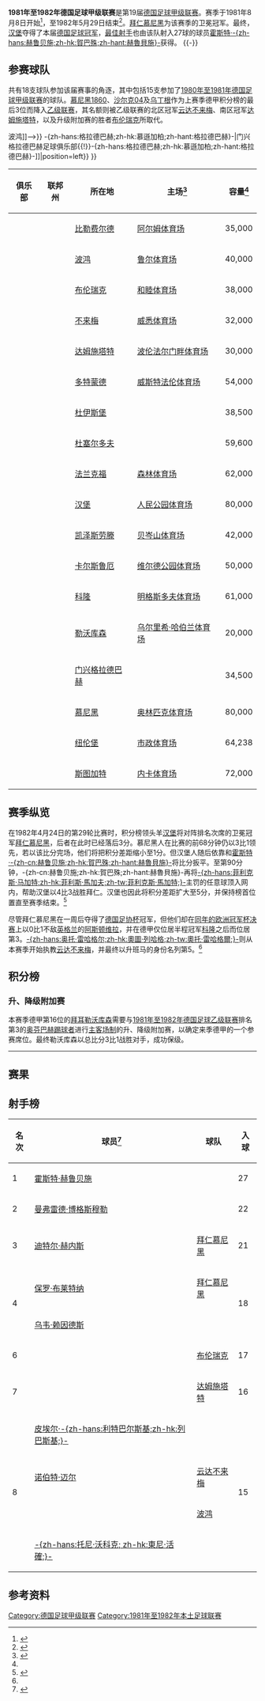 {{noteTA
|G1=足球
|G2=德甲
|G3=uefa
}}
{{Infobox football league season
| competition                = [[德国足球甲级联赛|德国足球甲级联赛]]
| season                     = 1981–82
| winners                    = [[汉堡足球俱乐部|汉堡]]<small>（第 2 次夺冠）</small>
| relegated                  = [[达姆施塔特足球俱乐部|达姆施塔特]]、[[杜伊斯堡足球俱乐部|杜伊斯堡]]
| continentalcup1            = [[1982–83年欧洲冠军杯|欧洲冠军杯]]
| continentalcup1 qualifiers = [[汉堡足球俱乐部|汉堡]]
| continentalcup2            = [[1982–83年欧洲优胜者杯|欧洲优胜者杯]]
| continentalcup2 qualifiers = [[拜仁慕尼黑|拜仁慕尼黑]]
| continentalcup3            = [[1982–83年歐洲足協盃|欧洲联盟杯]]
| continentalcup3 qualifiers = [[科隆足球俱乐部|科隆]]、[[凯泽斯劳滕足球俱乐部|凯泽斯劳滕]]、<br>[[云达不来梅|云达不来梅]]、[[多特蒙德足球俱乐部|多特蒙德]]
| league topscorer           = [[霍斯特·赫鲁贝施|霍斯特·-{zh-hans:赫鲁贝施;zh-hk:賀巴殊;zh-hant:赫魯貝施}-]]<small>（27球）</small>
| biggest home win           = [[法兰克福足球俱乐部|法兰克福]] 9–2 [[云达不来梅|云达不来梅]]<br>[[汉堡足球俱乐部|汉堡]] 7–0 [[杜伊斯堡足球俱乐部|杜伊斯堡]]<br>[[拜仁慕尼黑|拜仁慕尼黑]] 7–0 [[杜塞尔多夫足球俱乐部|杜塞尔多夫]]
| biggest away win           = [[达姆施塔特足球俱乐部|达姆施塔特]] 2–6 [[卡尔斯鲁厄足球俱乐部|卡尔斯鲁厄]]
| highest scoring            = [[法兰克福足球俱乐部|法兰克福]] 9–2 [[云达不来梅|云达不来梅]]
| matches                    = 306
| total goals                = 1081
| attendance                 = 6693852
| prevseason                 = [[1980年至1981年德国足球甲级联赛|1980–81]]
| nextseason                 = [[1982年至1983年德国足球甲级联赛|1982–83]]
}}
'''1981年至1982年德国足球甲级联赛'''是第19届[[德国足球甲级联赛|德国足球甲级联赛]]。赛季于1981年8月8日开始<ref>{{de}}{{cite web|url=http://www.dfb.de/index.php?id=327424|title=Schedule Round 1|publisher=DFB|deadurl=yes|archiveurl=https://web.archive.org/web/20110608084150/http://www.dfb.de/index.php?id=327424|archivedate=2011-06-08|accessdate=2014-10-15}}</ref>，至1982年5月29日结束<ref>{{de}}{{cite web|url=http://www.dfb.de/index.php?id=327786|title=Archive 1981/1982 Round 34|publisher=DFB|deadurl=yes|archiveurl=https://web.archive.org/web/20110608084231/http://www.dfb.de/index.php?id=327786|archivedate=2011-06-08|accessdate=2014-10-15}}</ref>。[[拜仁慕尼黑|拜仁慕尼黑]]为该赛季的卫冕冠军。最终，[[汉堡足球俱乐部|汉堡]]夺得了本届[[德国足球冠军|德国足球冠军]]，[[德国足球甲级联赛最佳射手|最佳射手]]也由该队射入27球的球员[[霍斯特·赫鲁贝施|霍斯特·-{zh-hans:赫鲁贝施;zh-hk:賀巴殊;zh-hant:赫魯貝施}-]]获得。
{{TOC left}}
{{-}}

==参赛球队==
共有18支球队参加该届赛事的角逐，其中包括15支参加了[[1980年至1981年德国足球甲级联赛|1980年至1981年德国足球甲级联赛]]的球队。[[慕尼黑1860|慕尼黑1860]]、[[沙尔克04|沙尔克04]]及[[乌丁根足球俱乐部|乌丁根]]作为上赛季德甲积分榜的最后3位而降入[[德国足球乙级联赛|乙级联赛]]，其名额则被乙级联赛的北区冠军[[云达不来梅|云达不来梅]]、南区冠军[[达姆施塔特足球俱乐部|达姆施塔特]]，以及升级附加赛的胜者[[布伦瑞克足球俱乐部|布伦瑞克]]所取代。

{{Location map+ |FRG and West Berlin |width=375 |float=right |caption=1981-82赛季德甲联赛球队分布图 |places=
{{Location map~ |FRG and West Berlin |lat=52.022833|long=8.522395|label=[[比勒费尔德足球俱乐部|比勒费尔德]] |position=bottom}}
{{Location map~ |FRG and West Berlin |lat=51.482987|long=7.211397 |label=<!--<small>[[波鸿足球俱乐部{{!}}波鸿|波鸿足球俱乐部{{!}}波鸿]]</small>-->}}
{{Location map~ |FRG and West Berlin |lat=52.290116|long=10.521575|label=[[布伦瑞克足球俱乐部|布伦瑞克]] |position=bottom}}
{{Location map~ |FRG and West Berlin |lat=53.065337|long=8.836722 |label=[[云达不来梅|不来梅]] |position=left}}
{{Location map~ |FRG and West Berlin |lat=49.857677|long=8.672410 |label=[[达姆施塔特足球俱乐部|达姆施塔特]]}}
{{Location map~ |FRG and West Berlin |lat=51.4925  |long=7.454444 |label=<small>[[多特蒙德足球俱乐部|多特蒙德]]</small>}}
{{Location map~ |FRG and West Berlin |lat=51.409033|long=6.778664 |label=<small>[[杜伊斯堡足球俱乐部|杜伊斯堡]]</small>|position=left}}
{{Location map~ |FRG and West Berlin |lat=51.261593|long=6.733204 |label=<small>[[杜塞尔多夫足球俱乐部|杜塞尔多夫]]</small> }}
{{Location map~ |FRG and West Berlin |lat=50.069206|long=8.644234 |label=[[法兰克福足球俱乐部|法兰克福]] |position=left}}
{{Location map~ |FRG and West Berlin |lat=53.587095|long=9.898711 |label=[[汉堡足球俱乐部|汉堡]]}}
{{Location map~ |FRG and West Berlin |lat=49.434705|long=7.776408 |label=[[凯泽斯劳滕足球俱乐部|凯泽斯劳滕]]}}
{{Location map~ |FRG and West Berlin |lat=49.021176|long=8.413021 |label=[[卡尔斯鲁厄足球俱乐部|卡尔斯鲁厄]]}}
{{Location map~ |FRG and West Berlin |lat=50.933224|long=6.874697 |label=<small>[[科隆足球俱乐部|科隆]]</small>|position=bottom}}
{{Location map~ |FRG and West Berlin |lat=51.037708|long=7.002651|label=<small>[[拜耳勒沃库森|勒沃库森]]</small>}}
{{Location map~ |FRG and West Berlin |lat=51.208908|long=6.439549 |label=<small>[[门兴格拉德巴赫足球俱乐部{{!}}-{zh-hans:格拉德巴赫;zh-hk:慕遜加柏;zh-hant:格拉德巴赫}-|门兴格拉德巴赫足球俱乐部{{!}}-{zh-hans:格拉德巴赫;zh-hk:慕遜加柏;zh-hant:格拉德巴赫}-]]</small>|position=left}}
{{Location map~ |FRG and West Berlin |lat=48.110950|long=11.574578|label=[[拜仁慕尼黑|拜仁慕尼黑]]}}
{{Location map~ |FRG and West Berlin |lat=49.426230|long=11.125740|label=[[纽伦堡足球俱乐部|纽伦堡]]|}}
{{Location map~ |FRG and West Berlin |lat=48.792295|long=9.232141|label=[[斯图加特足球俱乐部|斯图加特]]}}
<!--DISPLAY FIXES FOR RUHR AREA TEAMS-->
{{Location map~ |FRG and West Berlin |mark=TransparentPlaceholder.png|lat=51.559146|long=7.067248 |label=<br /><small>    [[波鸿足球俱乐部|波鸿]]</small> |position=top}}
}}
{| class="wikitable sortable"
|-
! 俱乐部
! 联邦州
! 所在地
! 主场<ref name="Vereinslexikon">{{de}}{{cite book|last=Grüne|first=Hardy|title=Enzyklopädie des deutschen Ligafußballs, Band 7: Vereinslexikon|publisher=AGON Sportverlag|location=Kassel|year=2001|isbn=3-89784-147-9}}</ref>
! 容量<ref name="Vereinslexikon" />
|-
| {{sort|Bielefeld|[[比勒费尔德足球俱乐部|比勒费尔德]]}}
| {{flag|North Rhine-Westphalia}}
| [[比勒费尔德|比勒费尔德]]
| [[旭格竞技场|阿尔姆体育场]]
| 35,000
|-
| {{sort|Bochum|[[波鸿足球俱乐部|波鸿]]}}
| {{flag|North Rhine-Westphalia}}
| [[波鸿|波鸿]]
| [[鲁尔球场|鲁尔体育场]]
| 40,000
|-
| {{sort|Braunschweig|[[布伦瑞克足球俱乐部|布伦瑞克]]}}
| {{flag|Lower Saxony}}
| [[布伦瑞克|布伦瑞克]]
| [[和睦体育场|和睦体育场]]
| 38,000
|-
| {{sort|Bremen|[[云达不来梅|云达不来梅]]}}
| {{flag|Bremen|name=Bremen (state)}}
| [[不来梅|不来梅]]
| [[威悉体育场|威悉体育场]]
| 32,000
|-
| {{sort|Darmstadt|[[达姆施塔特足球俱乐部|达姆施塔特]]}}
| {{flag|Hesse}}
| [[达姆施塔特|达姆施塔特]]
| [[波伦法尔门畔体育场|波伦法尔门畔体育场]]
| 30,000
|-
| {{sort|Dortmund|[[多特蒙德足球俱乐部|多特蒙德]]}}
| {{flag|North Rhine-Westphalia}}
| [[多特蒙德|多特蒙德]]
| [[威斯特法伦球场|威斯特法伦体育场]]
| 54,000
|-
| {{sort|Duisburg|[[杜伊斯堡足球俱乐部|杜伊斯堡]]}}
| {{flag|North Rhine-Westphalia}}
| [[杜伊斯堡|杜伊斯堡]]
| {{link-de|维道体育场|Wedaustadion}}
| 38,500
|-
| {{sort|Düsseldorf|[[杜塞尔多夫足球俱乐部|杜塞尔多夫]]}}
| {{flag|North Rhine-Westphalia}}
| [[杜塞尔多夫|杜塞尔多夫]]
| {{link-de|莱茵体育场|Rheinstadion}}
| 59,600
|-
| {{sort|Frankfurt|[[法兰克福足球俱乐部|法兰克福]]}}
| {{flag|Hesse}}
| [[法兰克福|法兰克福]]
| [[商业银行竞技场|森林体育场]]
| 62,000
|-
| {{sort|Hamburg|[[汉堡足球俱乐部|汉堡]]}}
| {{flag|Hamburg}}
| [[汉堡|汉堡]]
| [[人民公园体育场|人民公园体育场]]
| 80,000
|-
| {{sort|Kaiserslautern|[[凯泽斯劳滕足球俱乐部|凯泽斯劳滕]]}}
| {{flag|Rhineland-Palatinate}}
| [[凯泽斯劳滕|凯泽斯劳滕]]
| [[弗里茨·瓦尔特体育场|贝岑山体育场]]
| 42,000
|-
| {{sort|Karlsruhe|[[卡尔斯鲁厄足球俱乐部|卡尔斯鲁厄]]}}
|{{flag|Baden-Württemberg}}
| [[卡尔斯鲁厄|卡尔斯鲁厄]]
| [[维尔德公园体育场|维尔德公园体育场]]
| 50,000
|-
| {{sort|Köln|[[科隆足球俱乐部|科隆]]}}
| {{flag|North Rhine-Westphalia}}
| [[科隆|科隆]]
| [[莱茵能源球场|明格斯多夫体育场]]
| 61,000
|-
| {{sort|Leverkusen|[[拜耳勒沃库森|拜耳勒沃库森]]}}
| {{flag|North Rhine-Westphalia}}
| [[勒沃库森|勒沃库森]]
| [[拜耳竞技场|乌尔里希·哈伯兰体育场]]
| 20,000
|-
| {{sort|Mönchengladbach|[[门兴格拉德巴赫足球俱乐部|门兴格拉德巴赫]]}}
| {{flag|North Rhine-Westphalia}}
| [[门兴格拉德巴赫|门兴格拉德巴赫]]
| {{link-de|博克尔山体育场|Bökelbergstadion}}
| 34,500
|-
| {{sort|München Bayern|[[拜仁慕尼黑|拜仁慕尼黑]]}}
| {{flag|Bavaria}}
| [[慕尼黑|慕尼黑]]
| [[慕尼黑奥林匹克体育场|奥林匹克体育场]]
| 80,000
|-
| {{sort|Nurnberg|[[纽伦堡足球俱乐部|纽伦堡]]}}
| {{flag|Bavaria}}
| [[纽伦堡|纽伦堡]]
| [[根德体育场|市政体育场]]
| 64,238
|-
| {{sort|Stuttgart|[[斯图加特足球俱乐部|斯图加特]]}}
|{{flag|Baden-Württemberg}}
| [[斯图加特|斯图加特]]
| [[内卡体育场|内卡体育场]]
| 72,000
|}

==赛季纵览==
在1982年4月24日的第29轮比赛时，积分榜领头羊[[汉堡足球俱乐部|汉堡]]将对阵排名次席的卫冕冠军[[拜仁慕尼黑|拜仁慕尼黑]]，后者在此时已经落后3分。慕尼黑人在比赛的前68分钟仍以3比1领先，若以该比分完场，他们将把积分差距缩小至1分。但汉堡人随后依靠{{link-de|托马斯·冯黑森|Thomas von Heesen}}和[[霍斯特·赫鲁贝施|霍斯特·-{zh-cn:赫鲁贝施;zh-hk:賀巴殊;zh-hant:赫魯貝施}-]]将比分扳平。至第90分钟，-{zh-cn:赫鲁贝施;zh-hk:賀巴殊;zh-hant:赫魯貝施}-再将[[菲利斯·馬加夫|-{zh-hans:菲利克斯·马加特;zh-hk:菲利斯·馬加夫;zh-tw:菲利克斯·馬加特;}-]]主罚的任意球顶入网内，帮助汉堡以4比3战胜拜仁。汉堡也因此将积分差距扩大至5分，并保持榜首位置直至赛季结束。<ref name="kicker">{{de}}{{cite web|url=http://www.kicker.de/news/fussball/bundesliga/bl50/573043/artikel_ernst-happel---ein-wiener-grantler-entzuendet-das-hamburger-offensivfeuerwerk.html|title=Ernst Happel - ein Wiener Grantler entzündet das Hamburger Offensivfeuerwerk|publisher=Kicker Online|date=2012-08-03|accessdate=2014-10-15|archive-date=2013-08-30|archive-url=https://web.archive.org/web/20130830064128/http://www.kicker.de/news/fussball/bundesliga/bl50/573043/artikel_ernst-happel---ein-wiener-grantler-entzuendet-das-hamburger-offensivfeuerwerk.html|dead-url=no}}</ref>

尽管拜仁慕尼黑在一周后夺得了[[德国足协杯|德国足协杯]]冠军，但他们却在[[1982年欧洲冠军杯决赛|同年的欧洲冠军杯决赛]]上以0比1不敌[[英格兰|英格兰]]的[[阿斯顿维拉|阿斯顿维拉]]，并在德甲仅位居半程冠军[[科隆足球俱乐部|科隆]]之后而位居第3。[[奧托·雷哈格爾|-{zh-hans:奥托·雷哈格尔;zh-hk:奧圖·列哈格;zh-tw:奧托·雷哈格爾;}-]]则从本赛季开始执教[[云达不来梅|云达不来梅]]，并最终以升班马的身份名列第5。<ref name="kicker"/>

==积分榜==
{{Fb cl header}}
{{Fb cl team 2pts |p=1 |t=Hamburg           |w=18|d=12|l=4 |gf=95|ga=45|bc=#ACE1AF|champion=y}}
{{Fb cl3 qr |rows=1 |competition=[[1982–83年欧洲冠军杯#第一圈|1982–83年欧洲冠军杯第一圈]]}}
{{Fb cl team 2pts |p=2 |t=Köln              |w=18|d=9 |l=7 |gf=72|ga=38|bc=#97DEFF}}
{{Fb cl3 qr |rows=1 |competition=[[1982–83年歐洲足協盃#第一圈|1982–83年欧洲联盟杯第一圈]]}}
{{Fb cl team 2pts |p=3 |t=Bayern Munich     |w=20|d=3 |l=11|gf=77|ga=56|bc=#FFFF75}}
{{Fb cl3 qr |rows=1 |competition=[[1982–83年欧洲优胜者杯|1982–83年欧洲优胜者杯第一圈]]}}
{{Fb cl team 2pts |p=4 |t=Kaiserslautern    |w=16|d=10|l=8 |gf=70|ga=61|bc=#97DEFF}}
{{Fb cl3 qr |rows=2 |competition=[[1982–83年歐洲足協盃#第一圈|1982–83年欧洲联盟杯第一圈]]}}
{{Fb cl team 2pts |p=5 |t=Werder Bremen     |w=17|d=8 |l=9 |gf=61|ga=52|bc=#97DEFF}}
{{Fb cl team 2pts |p=6 |t=Borussia Dortmund |w=18|d=5 |l=11|gf=59|ga=40|bc=#97DEFF}}
{{Fb cl3 qr |rows=1 |competition=[[1982–83年歐洲足協盃#第一圈|1982–83年欧洲联盟杯第一圈]]|nt=1}}
{{Fb cl team 2pts |p=7 |t=Mönchengladbach   |w=15|d=10|l=9 |gf=61|ga=51}}
{{Fb cl team 2pts |p=8 |t=Frankfurt         |w=17|d=3 |l=14|gf=83|ga=72}}
{{Fb cl team 2pts |p=9 |t=Stuttgart         |w=13|d=9 |l=12|gf=62|ga=55}}
{{Fb cl team 2pts |p=10|t=Bochum            |w=12|d=8 |l=14|gf=52|ga=51}}
{{Fb cl team 2pts |p=11|t=Braunschweig      |w=14|d=4 |l=16|gf=61|ga=66}}
{{Fb cl team 2pts |p=12|t=Bielefeld         |w=12|d=6 |l=16|gf=46|ga=50}}
{{Fb cl team 2pts |p=13|t=Nuremberg         |w=11|d=6 |l=17|gf=53|ga=72}}
{{Fb cl team 2pts |p=14|t=Karlsruhe         |w=9 |d=9 |l=16|gf=50|ga=68}}
{{Fb cl team 2pts |p=15|t=Düsseldorf        |w=6 |d=13|l=15|gf=48|ga=73}}
{{Fb cl team 2pts |p=16|t=Leverkusen        |w=9 |d=7 |l=18|gf=45|ga=72|bc=#FFCCCC|playoffwinner=y}}
{{Fb cl3 qr |qualification=yes |competition=[[#升、降级附加赛|升、降级附加赛]]}}
{{Fb cl team 2pts |p=17|t=Darmstadt         |w=5 |d=11|l=18|gf=46|ga=82|bc=#FF8888|relegated=y}}
{{Fb cl3 qr |relegation=yes |rows=3 |competition=[[1982年至1983年德国足球乙级联赛|1982–83年乙级联赛]]}}
{{Fb cl team 2pts |p=18|t=Duisburg          |w=8 |d=3 |l=23|gf=40|ga=77|bc=#FF8888|relegated=y}}
{{Fb cl footer |s=[https://web.archive.org/web/20110608084231/http://www.dfb.de/index.php?id=327786 www.dfb.de]  |nt=<sup>1</sup>因{{Fb team Bayern Munich}}获得了[[1982–83年欧洲优胜者杯|欧洲优胜者杯]]的参赛权，其[[1982–83年歐洲足協盃|欧洲联盟杯]]的参赛资格由联赛第6名[[多特蒙德足球俱乐部|多特蒙德]]入替。|u=2012-05}}

===升、降级附加赛===
本赛季德甲第16位的[[拜耳勒沃库森|拜耳勒沃库森]]需要与[[1981年至1982年德国足球乙级联赛|1981年至1982年德国足球乙级联赛]]排名第3的[[奥芬巴赫踢球者|奥芬巴赫踢球者]]进行[[主客场制|主客场制]]的升、降级附加赛，以确定来季德甲的一个参赛席位。最终勒沃库森以总比分3比1战胜对手，成功保级。
{{footballbox
|date = 1982年6月4日
|time = 
|team1 = [[奥芬巴赫踢球者|奥芬巴赫踢球者]]
|score = 0–1
|report = [http://www.fussballdaten.de/bundesliga/relegation/1982/offenbach-leverkusen/ 报告]
|team2 = [[拜耳勒沃库森|拜耳勒沃库森]]
|goals1 = 
|goals2 = [[迪特尔·赫尔佐克|赫尔佐格]] {{goal|55}}
|stadium = [[奥芬巴赫|奥芬巴赫]]{{link-de|比伯山麓体育场|Stadion am Bieberer Berg}}
|attendance = 18,000
|referee = 
}}
----
{{footballbox
|date = 1982年6月9日
|time = 
|team1 = [[拜耳勒沃库森|拜耳勒沃库森]]
|score = 2–1
|report = [http://www.fussballdaten.de/bundesliga/relegation/1982/leverkusen-offenbach/ 报告]
|team2 = [[奥芬巴赫踢球者|奥芬巴赫踢球者]]
|goals1 = {{link-en|彼得·济希|Peter Szech|济希}} {{goal|27||59}}
|goals2 = {{link-en|贝恩德·瓦尔茨|Bernd Walz|瓦尔茨}} {{goal|3}}
|stadium = [[勒沃库森|勒沃库森]][[拜耳竞技场|乌尔里希·哈伯兰体育场]]
|attendance = 20,000
|referee = 
}}

==赛果==
{{Fb r header |nt=18 | Bielefeld | Bochum | Braunschweig | Werder Bremen | Darmstadt | Dortmund | Duisburg | Düsseldorf | Frankfurt | Hamburg | Kaiserslautern | Karlsruhe | Köln | Leverkusen | Mönchengladbach | Bayern Munich | Nuremberg | Stuttgart}}

{{Fb r team |t=Bielefeld |bg=y}}
<!--      Bielefeld --> {{Fb r|r=null }}
<!--         Bochum --> {{Fb r|gf=2 |ga=0 }}
<!--   Braunschweig --> {{Fb r|gf=2 |ga=1 }}
<!--  Werder Bremen --> {{Fb r|gf=0 |ga=2 }}
<!--      Darmstadt --> {{Fb r|gf=1 |ga=1 }}
<!--       Dortmund --> {{Fb r|gf=1 |ga=1 }}
<!--       Duisburg --> {{Fb r|gf=2 |ga=0 }}
<!--     Düsseldorf --> {{Fb r|gf=1 |ga=1 }}
<!--      Frankfurt --> {{Fb r|gf=3 |ga=0 }}
<!--        Hamburg --> {{Fb r|gf=1 |ga=1 }}
<!-- Kaiserslautern --> {{Fb r|gf=2 |ga=0 }}
<!--      Karlsruhe --> {{Fb r|gf=3 |ga=0 }}
<!--           Köln --> {{Fb r|gf=0 |ga=2 }}
<!--     Leverkusen --> {{Fb r|gf=1 |ga=3 }}
<!--     M'gladbach --> {{Fb r|gf=5 |ga=0 }}
<!--  Bayern Munich --> {{Fb r|gf=1 |ga=2 }}
<!--      Nuremberg --> {{Fb r|gf=2 |ga=0 }}
<!--      Stuttgart --> {{Fb r|gf=1 |ga=0 }}

{{Fb r team |t=Bochum |bg=y}}
<!--      Bielefeld --> {{Fb r|gf=1 |ga=1 }}
<!--         Bochum --> {{Fb r|r=null }}
<!--   Braunschweig --> {{Fb r|gf=2 |ga=0 }}
<!--  Werder Bremen --> {{Fb r|gf=0 |ga=2 }}
<!--      Darmstadt --> {{Fb r|gf=1 |ga=0 }}
<!--       Dortmund --> {{Fb r|gf=0 |ga=0 }}
<!--       Duisburg --> {{Fb r|gf=2 |ga=2 }}
<!--     Düsseldorf --> {{Fb r|gf=3 |ga=0 }}
<!--      Frankfurt --> {{Fb r|gf=3 |ga=2 }}
<!--        Hamburg --> {{Fb r|gf=2 |ga=1 }}
<!-- Kaiserslautern --> {{Fb r|gf=1 |ga=2 }}
<!--      Karlsruhe --> {{Fb r|gf=3 |ga=1 }}
<!--           Köln --> {{Fb r|gf=3 |ga=1 }}
<!--     Leverkusen --> {{Fb r|gf=3 |ga=1 }}
<!--     M'gladbach --> {{Fb r|gf=1 |ga=1 }}
<!--  Bayern Munich --> {{Fb r|gf=3 |ga=1 }}
<!--      Nuremberg --> {{Fb r|gf=2 |ga=0 }}
<!--      Stuttgart --> {{Fb r|gf=3 |ga=3 }}

{{Fb r team |t=Braunschweig |bg=y}}
<!--      Bielefeld --> {{Fb r|gf=3 |ga=1 }}
<!--         Bochum --> {{Fb r|gf=2 |ga=1 }}
<!--   Braunschweig --> {{Fb r|r=null }}
<!--  Werder Bremen --> {{Fb r|gf=1 |ga=1 }}
<!--      Darmstadt --> {{Fb r|gf=3 |ga=0 }}
<!--       Dortmund --> {{Fb r|gf=0 |ga=1 }}
<!--       Duisburg --> {{Fb r|gf=2 |ga=1 }}
<!--     Düsseldorf --> {{Fb r|gf=4 |ga=2 }}
<!--      Frankfurt --> {{Fb r|gf=4 |ga=1 }}
<!--        Hamburg --> {{Fb r|gf=2 |ga=1 }}
<!-- Kaiserslautern --> {{Fb r|gf=2 |ga=1 }}
<!--      Karlsruhe --> {{Fb r|gf=0 |ga=0 }}
<!--           Köln --> {{Fb r|gf=4 |ga=4 }}
<!--     Leverkusen --> {{Fb r|gf=5 |ga=1 }}
<!--     M'gladbach --> {{Fb r|gf=0 |ga=1 }}
<!--  Bayern Munich --> {{Fb r|gf=3 |ga=1 }}
<!--      Nuremberg --> {{Fb r|gf=4 |ga=2 }}
<!--      Stuttgart --> {{Fb r|gf=2 |ga=0 }}

{{Fb r team |t=Werder Bremen |bg=y}}
<!--      Bielefeld --> {{Fb r|gf=1 |ga=0 }}
<!--         Bochum --> {{Fb r|gf=3 |ga=1 }}
<!--   Braunschweig --> {{Fb r|gf=2 |ga=0 }}
<!--  Werder Bremen --> {{Fb r|r=null }}
<!--      Darmstadt --> {{Fb r|gf=4 |ga=4 }}
<!--       Dortmund --> {{Fb r|gf=2 |ga=0 }}
<!--       Duisburg --> {{Fb r|gf=5 |ga=1 }}
<!--     Düsseldorf --> {{Fb r|gf=4 |ga=1 }}
<!--      Frankfurt --> {{Fb r|gf=2 |ga=1 }}
<!--        Hamburg --> {{Fb r|gf=3 |ga=2 }}
<!-- Kaiserslautern --> {{Fb r|gf=0 |ga=1 }}
<!--      Karlsruhe --> {{Fb r|gf=2 |ga=1 }}
<!--           Köln --> {{Fb r|gf=1 |ga=1 }}
<!--     Leverkusen --> {{Fb r|gf=0 |ga=0 }}
<!--     M'gladbach --> {{Fb r|gf=0 |ga=1 }}
<!--  Bayern Munich --> {{Fb r|gf=2 |ga=0 }}
<!--      Nuremberg --> {{Fb r|gf=3 |ga=1 }}
<!--      Stuttgart --> {{Fb r|gf=2 |ga=2 }}

{{Fb r team |t=Darmstadt |bg=y}}
<!--      Bielefeld --> {{Fb r|gf=1 |ga=0 }}
<!--         Bochum --> {{Fb r|gf=2 |ga=0 }}
<!--   Braunschweig --> {{Fb r|gf=2 |ga=3 }}
<!--  Werder Bremen --> {{Fb r|gf=1 |ga=1 }}
<!--      Darmstadt --> {{Fb r|r=null }}
<!--       Dortmund --> {{Fb r|gf=1 |ga=3 }}
<!--       Duisburg --> {{Fb r|gf=3 |ga=2 }}
<!--     Düsseldorf --> {{Fb r|gf=2 |ga=2 }}
<!--      Frankfurt --> {{Fb r|gf=1 |ga=4 }}
<!--        Hamburg --> {{Fb r|gf=2 |ga=2 }}
<!-- Kaiserslautern --> {{Fb r|gf=0 |ga=0 }}
<!--      Karlsruhe --> {{Fb r|gf=2 |ga=6 }}
<!--           Köln --> {{Fb r|gf=2 |ga=4 }}
<!--     Leverkusen --> {{Fb r|gf=1 |ga=3 }}
<!--     M'gladbach --> {{Fb r|gf=1 |ga=1 }}
<!--  Bayern Munich --> {{Fb r|gf=1 |ga=2 }}
<!--      Nuremberg --> {{Fb r|gf=2 |ga=1 }}
<!--      Stuttgart --> {{Fb r|gf=3 |ga=3 }}

{{Fb r team |t=Dortmund |bg=y}}
<!--      Bielefeld --> {{Fb r|gf=3 |ga=0 }}
<!--         Bochum --> {{Fb r|gf=3 |ga=2 }}
<!--   Braunschweig --> {{Fb r|gf=1 |ga=2 }}
<!--  Werder Bremen --> {{Fb r|gf=1 |ga=0 }}
<!--      Darmstadt --> {{Fb r|gf=4 |ga=0 }}
<!--       Dortmund --> {{Fb r|r=null }}
<!--       Duisburg --> {{Fb r|gf=2 |ga=1 }}
<!--     Düsseldorf --> {{Fb r|gf=4 |ga=2 }}
<!--      Frankfurt --> {{Fb r|gf=0 |ga=2 }}
<!--        Hamburg --> {{Fb r|gf=2 |ga=3 }}
<!-- Kaiserslautern --> {{Fb r|gf=2 |ga=2 }}
<!--      Karlsruhe --> {{Fb r|gf=4 |ga=0 }}
<!--           Köln --> {{Fb r|gf=1 |ga=0 }}
<!--     Leverkusen --> {{Fb r|gf=2 |ga=0 }}
<!--     M'gladbach --> {{Fb r|gf=2 |ga=3 }}
<!--  Bayern Munich --> {{Fb r|gf=2 |ga=0 }}
<!--      Nuremberg --> {{Fb r|gf=3 |ga=1 }}
<!--      Stuttgart --> {{Fb r|gf=2 |ga=3 }}

{{Fb r team |t=Duisburg |bg=y}}
<!--      Bielefeld --> {{Fb r|gf=1 |ga=3 }}
<!--         Bochum --> {{Fb r|gf=1 |ga=0 }}
<!--   Braunschweig --> {{Fb r|gf=5 |ga=2 }}
<!--  Werder Bremen --> {{Fb r|gf=0 |ga=1 }}
<!--      Darmstadt --> {{Fb r|gf=0 |ga=2 }}
<!--       Dortmund --> {{Fb r|gf=1 |ga=2 }}
<!--       Duisburg --> {{Fb r|r=null }}
<!--     Düsseldorf --> {{Fb r|gf=2 |ga=1 }}
<!--      Frankfurt --> {{Fb r|gf=4 |ga=2 }}
<!--        Hamburg --> {{Fb r|gf=1 |ga=2 }}
<!-- Kaiserslautern --> {{Fb r|gf=3 |ga=1 }}
<!--      Karlsruhe --> {{Fb r|gf=1 |ga=1 }}
<!--           Köln --> {{Fb r|gf=1 |ga=0 }}
<!--     Leverkusen --> {{Fb r|gf=2 |ga=1 }}
<!--     M'gladbach --> {{Fb r|gf=0 |ga=1 }}
<!--  Bayern Munich --> {{Fb r|gf=2 |ga=3 }}
<!--      Nuremberg --> {{Fb r|gf=3 |ga=2 }}
<!--      Stuttgart --> {{Fb r|gf=1 |ga=2 }}

{{Fb r team |t=Düsseldorf |bg=y}}
<!--      Bielefeld --> {{Fb r|gf=4 |ga=1 }}
<!--         Bochum --> {{Fb r|gf=2 |ga=1 }}
<!--   Braunschweig --> {{Fb r|gf=1 |ga=1 }}
<!--  Werder Bremen --> {{Fb r|gf=0 |ga=0 }}
<!--      Darmstadt --> {{Fb r|gf=2 |ga=2 }}
<!--       Dortmund --> {{Fb r|gf=0 |ga=0 }}
<!--       Duisburg --> {{Fb r|gf=2 |ga=0 }}
<!--     Düsseldorf --> {{Fb r|r=null }}
<!--      Frankfurt --> {{Fb r|gf=2 |ga=2 }}
<!--        Hamburg --> {{Fb r|gf=3 |ga=3 }}
<!-- Kaiserslautern --> {{Fb r|gf=4 |ga=2 }}
<!--      Karlsruhe --> {{Fb r|gf=2 |ga=0 }}
<!--           Köln --> {{Fb r|gf=1 |ga=1 }}
<!--     Leverkusen --> {{Fb r|gf=5 |ga=1 }}
<!--     M'gladbach --> {{Fb r|gf=0 |ga=2 }}
<!--  Bayern Munich --> {{Fb r|gf=1 |ga=2 }}
<!--      Nuremberg --> {{Fb r|gf=1 |ga=1 }}
<!--      Stuttgart --> {{Fb r|gf=2 |ga=3 }}

{{Fb r team |t=Frankfurt |bg=y}}
<!--      Bielefeld --> {{Fb r|gf=2 |ga=1 }}
<!--         Bochum --> {{Fb r|gf=0 |ga=1 }}
<!--   Braunschweig --> {{Fb r|gf=4 |ga=2 }}
<!--  Werder Bremen --> {{Fb r|gf=9 |ga=2 }}
<!--      Darmstadt --> {{Fb r|gf=2 |ga=1 }}
<!--       Dortmund --> {{Fb r|gf=1 |ga=4 }}
<!--       Duisburg --> {{Fb r|gf=4 |ga=1 }}
<!--     Düsseldorf --> {{Fb r|gf=4 |ga=0 }}
<!--      Frankfurt --> {{Fb r|r=null }}
<!--        Hamburg --> {{Fb r|gf=3 |ga=2 }}
<!-- Kaiserslautern --> {{Fb r|gf=2 |ga=2 }}
<!--      Karlsruhe --> {{Fb r|gf=4 |ga=1 }}
<!--           Köln --> {{Fb r|gf=4 |ga=2 }}
<!--     Leverkusen --> {{Fb r|gf=3 |ga=2 }}
<!--     M'gladbach --> {{Fb r|gf=3 |ga=0 }}
<!--  Bayern Munich --> {{Fb r|gf=4 |ga=3 }}
<!--      Nuremberg --> {{Fb r|gf=3 |ga=1 }}
<!--      Stuttgart --> {{Fb r|gf=4 |ga=1 }}

{{Fb r team |t=Hamburg |bg=y}}
<!--      Bielefeld --> {{Fb r|gf=3 |ga=1 }}
<!--         Bochum --> {{Fb r|gf=2 |ga=2 }}
<!--   Braunschweig --> {{Fb r|gf=4 |ga=2 }}
<!--  Werder Bremen --> {{Fb r|gf=5 |ga=0 }}
<!--      Darmstadt --> {{Fb r|gf=6 |ga=1 }}
<!--       Dortmund --> {{Fb r|gf=2 |ga=2 }}
<!--       Duisburg --> {{Fb r|gf=7 |ga=0 }}
<!--     Düsseldorf --> {{Fb r|gf=6 |ga=1 }}
<!--      Frankfurt --> {{Fb r|gf=2 |ga=0 }}
<!--        Hamburg --> {{Fb r|r=null }}
<!-- Kaiserslautern --> {{Fb r|gf=4 |ga=0 }}
<!--      Karlsruhe --> {{Fb r|gf=3 |ga=3 }}
<!--           Köln --> {{Fb r|gf=3 |ga=1 }}
<!--     Leverkusen --> {{Fb r|gf=0 |ga=0 }}
<!--     M'gladbach --> {{Fb r|gf=1 |ga=1 }}
<!--  Bayern Munich --> {{Fb r|gf=4 |ga=1 }}
<!--      Nuremberg --> {{Fb r|gf=6 |ga=1 }}
<!--      Stuttgart --> {{Fb r|gf=1 |ga=1 }}

{{Fb r team |t=Kaiserslautern |bg=y}}
<!--      Bielefeld --> {{Fb r|gf=4 |ga=0 }}
<!--         Bochum --> {{Fb r|gf=3 |ga=3 }}
<!--   Braunschweig --> {{Fb r|gf=5 |ga=3 }}
<!--  Werder Bremen --> {{Fb r|gf=1 |ga=1 }}
<!--      Darmstadt --> {{Fb r|gf=3 |ga=1 }}
<!--       Dortmund --> {{Fb r|gf=2 |ga=1 }}
<!--       Duisburg --> {{Fb r|gf=3 |ga=0 }}
<!--     Düsseldorf --> {{Fb r|gf=1 |ga=1 }}
<!--      Frankfurt --> {{Fb r|gf=6 |ga=2 }}
<!--        Hamburg --> {{Fb r|gf=1 |ga=1 }}
<!-- Kaiserslautern --> {{Fb r|r=null }}
<!--      Karlsruhe --> {{Fb r|gf=2 |ga=1 }}
<!--           Köln --> {{Fb r|gf=1 |ga=1 }}
<!--     Leverkusen --> {{Fb r|gf=5 |ga=2 }}
<!--     M'gladbach --> {{Fb r|gf=3 |ga=2 }}
<!--  Bayern Munich --> {{Fb r|gf=2 |ga=1 }}
<!--      Nuremberg --> {{Fb r|gf=2 |ga=1 }}
<!--      Stuttgart --> {{Fb r|gf=3 |ga=2 }}

{{Fb r team |t=Karlsruhe |bg=y}}
<!--      Bielefeld --> {{Fb r|gf=2 |ga=1 }}
<!--         Bochum --> {{Fb r|gf=2 |ga=2 }}
<!--   Braunschweig --> {{Fb r|gf=2 |ga=1 }}
<!--  Werder Bremen --> {{Fb r|gf=3 |ga=0 }}
<!--      Darmstadt --> {{Fb r|gf=3 |ga=1 }}
<!--       Dortmund --> {{Fb r|gf=0 |ga=2 }}
<!--       Duisburg --> {{Fb r|gf=2 |ga=0 }}
<!--     Düsseldorf --> {{Fb r|gf=1 |ga=0 }}
<!--      Frankfurt --> {{Fb r|gf=2 |ga=2 }}
<!--        Hamburg --> {{Fb r|gf=2 |ga=2 }}
<!-- Kaiserslautern --> {{Fb r|gf=1 |ga=1 }}
<!--      Karlsruhe --> {{Fb r|r=null }}
<!--           Köln --> {{Fb r|gf=1 |ga=4 }}
<!--     Leverkusen --> {{Fb r|gf=1 |ga=2 }}
<!--     M'gladbach --> {{Fb r|gf=1 |ga=1 }}
<!--  Bayern Munich --> {{Fb r|gf=4 |ga=1 }}
<!--      Nuremberg --> {{Fb r|gf=3 |ga=2 }}
<!--      Stuttgart --> {{Fb r|gf=0 |ga=2 }}

{{Fb r team |t=Köln |bg=y}}
<!--      Bielefeld --> {{Fb r|gf=0 |ga=1 }}
<!--         Bochum --> {{Fb r|gf=1 |ga=0 }}
<!--   Braunschweig --> {{Fb r|gf=3 |ga=0 }}
<!--  Werder Bremen --> {{Fb r|gf=4 |ga=2 }}
<!--      Darmstadt --> {{Fb r|gf=1 |ga=1 }}
<!--       Dortmund --> {{Fb r|gf=1 |ga=0 }}
<!--       Duisburg --> {{Fb r|gf=3 |ga=0 }}
<!--     Düsseldorf --> {{Fb r|gf=3 |ga=0 }}
<!--      Frankfurt --> {{Fb r|gf=2 |ga=0 }}
<!--        Hamburg --> {{Fb r|gf=1 |ga=1 }}
<!-- Kaiserslautern --> {{Fb r|gf=3 |ga=4 }}
<!--      Karlsruhe --> {{Fb r|gf=2 |ga=0 }}
<!--           Köln --> {{Fb r|r=null }}
<!--     Leverkusen --> {{Fb r|gf=5 |ga=2 }}
<!--     M'gladbach --> {{Fb r|gf=3 |ga=0 }}
<!--  Bayern Munich --> {{Fb r|gf=4 |ga=0 }}
<!--      Nuremberg --> {{Fb r|gf=4 |ga=1 }}
<!--      Stuttgart --> {{Fb r|gf=3 |ga=0 }}

{{Fb r team |t=Leverkusen |bg=y}}
<!--      Bielefeld --> {{Fb r|gf=2 |ga=2 }}
<!--         Bochum --> {{Fb r|gf=0 |ga=3 }}
<!--   Braunschweig --> {{Fb r|gf=1 |ga=0 }}
<!--  Werder Bremen --> {{Fb r|gf=1 |ga=3 }}
<!--      Darmstadt --> {{Fb r|gf=3 |ga=2 }}
<!--       Dortmund --> {{Fb r|gf=2 |ga=1 }}
<!--       Duisburg --> {{Fb r|gf=2 |ga=1 }}
<!--     Düsseldorf --> {{Fb r|gf=1 |ga=1 }}
<!--      Frankfurt --> {{Fb r|gf=1 |ga=2 }}
<!--        Hamburg --> {{Fb r|gf=0 |ga=3 }}
<!-- Kaiserslautern --> {{Fb r|gf=0 |ga=1 }}
<!--      Karlsruhe --> {{Fb r|gf=2 |ga=1 }}
<!--           Köln --> {{Fb r|gf=1 |ga=1 }}
<!--     Leverkusen --> {{Fb r|r=null }}
<!--     M'gladbach --> {{Fb r|gf=0 |ga=0 }}
<!--  Bayern Munich --> {{Fb r|gf=0 |ga=2 }}
<!--      Nuremberg --> {{Fb r|gf=4 |ga=0 }}
<!--      Stuttgart --> {{Fb r|gf=0 |ga=0 }}

{{Fb r team |t=Mönchengladbach |bg=y}}
<!--      Bielefeld --> {{Fb r|gf=3 |ga=1 }}
<!--         Bochum --> {{Fb r|gf=4 |ga=2 }}
<!--   Braunschweig --> {{Fb r|gf=4 |ga=2 }}
<!--  Werder Bremen --> {{Fb r|gf=2 |ga=4 }}
<!--      Darmstadt --> {{Fb r|gf=6 |ga=1 }}
<!--       Dortmund --> {{Fb r|gf=0 |ga=1 }}
<!--       Duisburg --> {{Fb r|gf=4 |ga=2 }}
<!--     Düsseldorf --> {{Fb r|gf=3 |ga=0 }}
<!--      Frankfurt --> {{Fb r|gf=1 |ga=0 }}
<!--        Hamburg --> {{Fb r|gf=1 |ga=3 }}
<!-- Kaiserslautern --> {{Fb r|gf=2 |ga=2 }}
<!--      Karlsruhe --> {{Fb r|gf=2 |ga=2 }}
<!--           Köln --> {{Fb r|gf=0 |ga=2 }}
<!--     Leverkusen --> {{Fb r|gf=3 |ga=1 }}
<!--     M'gladbach --> {{Fb r|r=null }}
<!--  Bayern Munich --> {{Fb r|gf=3 |ga=0 }}
<!--      Nuremberg --> {{Fb r|gf=4 |ga=2 }}
<!--      Stuttgart --> {{Fb r|gf=0 |ga=0 }}

{{Fb r team |t=Bayern Munich |bg=y}}
<!--      Bielefeld --> {{Fb r|gf=3 |ga=2 }}
<!--         Bochum --> {{Fb r|gf=1 |ga=0 }}
<!--   Braunschweig --> {{Fb r|gf=3 |ga=1 }}
<!--  Werder Bremen --> {{Fb r|gf=3 |ga=1 }}
<!--      Darmstadt --> {{Fb r|gf=4 |ga=1 }}
<!--       Dortmund --> {{Fb r|gf=3 |ga=1 }}
<!--       Duisburg --> {{Fb r|gf=4 |ga=0 }}
<!--     Düsseldorf --> {{Fb r|gf=7 |ga=0 }}
<!--      Frankfurt --> {{Fb r|gf=3 |ga=2 }}
<!--        Hamburg --> {{Fb r|gf=3 |ga=4 }}
<!-- Kaiserslautern --> {{Fb r|gf=4 |ga=2 }}
<!--      Karlsruhe --> {{Fb r|gf=4 |ga=1 }}
<!--           Köln --> {{Fb r|gf=1 |ga=1 }}
<!--     Leverkusen --> {{Fb r|gf=6 |ga=2 }}
<!--     M'gladbach --> {{Fb r|gf=1 |ga=1 }}
<!--  Bayern Munich --> {{Fb r|r=null }}
<!--      Nuremberg --> {{Fb r|gf=1 |ga=1 }}
<!--      Stuttgart --> {{Fb r|gf=1 |ga=0 }}

{{Fb r team |t=Nuremberg |bg=y}}
<!--      Bielefeld --> {{Fb r|gf=1 |ga=0 }}
<!--         Bochum --> {{Fb r|gf=2 |ga=1 }}
<!--   Braunschweig --> {{Fb r|gf=4 |ga=0 }}
<!--  Werder Bremen --> {{Fb r|gf=2 |ga=1 }}
<!--      Darmstadt --> {{Fb r|gf=1 |ga=1 }}
<!--       Dortmund --> {{Fb r|gf=3 |ga=0 }}
<!--       Duisburg --> {{Fb r|gf=0 |ga=0 }}
<!--     Düsseldorf --> {{Fb r|gf=2 |ga=2 }}
<!--      Frankfurt --> {{Fb r|gf=5 |ga=3 }}
<!--        Hamburg --> {{Fb r|gf=0 |ga=3 }}
<!-- Kaiserslautern --> {{Fb r|gf=4 |ga=2 }}
<!--      Karlsruhe --> {{Fb r|gf=3 |ga=1 }}
<!--           Köln --> {{Fb r|gf=1 |ga=3 }}
<!--     Leverkusen --> {{Fb r|gf=3 |ga=2 }}
<!--     M'gladbach --> {{Fb r|gf=3 |ga=2 }}
<!--  Bayern Munich --> {{Fb r|gf=0 |ga=3 }}
<!--      Nuremberg --> {{Fb r|r=null }}
<!--      Stuttgart --> {{Fb r|gf=0 |ga=0 }}

{{Fb r team |t=Stuttgart |bg=y}}
<!--      Bielefeld --> {{Fb r|gf=2 |ga=3 }}
<!--         Bochum --> {{Fb r|gf=3 |ga=0 }}
<!--   Braunschweig --> {{Fb r|gf=2 |ga=0 }}
<!--  Werder Bremen --> {{Fb r|gf=2 |ga=4 }}
<!--      Darmstadt --> {{Fb r|gf=1 |ga=0 }}
<!--       Dortmund --> {{Fb r|gf=0 |ga=2 }}
<!--       Duisburg --> {{Fb r|gf=4 |ga=1 }}
<!--     Düsseldorf --> {{Fb r|gf=3 |ga=2 }}
<!--      Frankfurt --> {{Fb r|gf=5 |ga=2 }}
<!--        Hamburg --> {{Fb r|gf=1 |ga=2 }}
<!-- Kaiserslautern --> {{Fb r|gf=4 |ga=0 }}
<!--      Karlsruhe --> {{Fb r|gf=5 |ga=1 }}
<!--           Köln --> {{Fb r|gf=1 |ga=1 }}
<!--     Leverkusen --> {{Fb r|gf=4 |ga=2 }}
<!--     M'gladbach --> {{Fb r|gf=2 |ga=2 }}
<!--  Bayern Munich --> {{Fb r|gf=0 |ga=3 }}
<!--      Nuremberg --> {{Fb r|gf=1 |ga=2 }}
<!--      Stuttgart --> {{Fb r|r=null }}

{{Fb r footer |s=[http://www.dfb.de/index.php?id=90958 www.dfb.de]|u=2012-05}}

==射手榜==
{| class="wikitable" style="text-align:center"
|-
!名次
!球员<ref>{{de}}{{cite web|url=http://www.kicker.de/news/fussball/bundesliga/spieltag/1-bundesliga/1981-82/0/torjaeger-der-saison.html|title=1. Bundesliga Torjäger 1981/82|publisher=Kicker Online|accessdate=2014-10-15|archive-date=2019-05-01|archive-url=https://web.archive.org/web/20190501143214/https://www.kicker.de/news/fussball/bundesliga/spieltag/1-bundesliga/1981-82/0/torjaeger-der-saison.html|dead-url=no}}</ref>
!球队
!入球
|-
|1
|align="left"|{{flagicon|FRG}} [[霍斯特·赫鲁贝施|霍斯特·赫鲁贝施]]
|align="left"|{{fb team 汉堡}}
|27
|-
|2
|align="left"|{{flagicon|FRG}} [[曼弗雷德·博格斯穆勒|曼弗雷德·博格斯穆勒]]
|align="left"|{{fb team 多特蒙德}}
|22
|-
|3
|align="left"|{{flagicon|FRG}} [[迪特尔·赫内斯|迪特尔·赫内斯]]
|align="left"|[[拜仁慕尼黑|拜仁慕尼黑]]
|21
|-
|rowspan=2|4
|align="left"|{{flagicon|FRG}} [[保罗·布莱特纳|保罗·布莱特纳]]
|align="left"|[[拜仁慕尼黑|拜仁慕尼黑]]
|rowspan=2|18
|-
|align="left"|{{flagicon|FRG}} [[乌韦·赖因德斯|乌韦·赖因德斯]]
|align="left"|{{fb team 不来梅}}
|-
|6
|align="left"|{{flagicon|FRG}} {{link-de|罗纳德·沃尔姆|Ronald Worm}}
|align="left"|[[布伦瑞克足球俱乐部|布伦瑞克]]
|17
|-
|7
|align="left"|{{flagicon|FRG}} {{link-de|彼得·切斯托纳罗|Peter Cestonaro}}
|align="left"|[[达姆施塔特足球俱乐部|达姆施塔特]]
|16
|-
|rowspan=4|8
|align="left"|{{flagicon|FRG}} [[皮埃尔·利特巴尔斯基|皮埃尔·-{zh-hans:利特巴尔斯基;zh-hk:列巴斯基;}-]]
|align="left"|{{fb team Köln}}
|rowspan=4|15
|-
|align="left"|{{flagicon|FRG}} [[诺伯特·迈尔|诺伯特·迈尔]]
|align="left"|[[云达不来梅|云达不来梅]]
|-
|align="left"|{{flagicon|FRG}} {{link-de|库尔特·平卡尔|Kurt Pinkall}}
|align="left"|[[波鸿足球俱乐部|波鸿]]
|-
|align="left"|{{flagicon|ENG}} [[托尼·沃科克|-{zh-hans:托尼·沃科克; zh-hk:東尼·活確;}-]]
|align="left"|{{fb team Köln}}
|}

==参考资料==
{{reflist}}

{{德国足球甲级联赛}}

[[Category:德国足球甲级联赛|Category:德国足球甲级联赛]]
[[Category:1981年至1982年本土足球联赛|Category:1981年至1982年本土足球联赛]]
